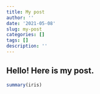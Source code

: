 ```yaml
---
title: My post
author: ''
date: '2021-05-08'
slug: my-post
categories: []
tags: []
description: ''
---
```


## Hello! Here is my post. 

```r
summary(iris)
```

